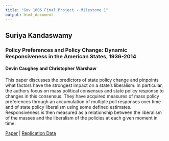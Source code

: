 ```yaml
---
title: "Gov 1006 Final Project - Milestone 1"
output: html_document
---
```


## Suriya Kandaswamy

### Policy Preferences and Policy Change: Dynamic Responsiveness in the American States, 1936-2014
#### Devin Caughey and Christopher Warshaw

This paper discusses the predictors of state policy change and pinpoints what factors have the strongest impact on a state's liberalism. In particular, the authors focus on mass political consensus and state policy response to changes in this consensus. They have acquired measures of mass policy preferences through an accumulation of multiple poll responses over time and of state policy liberalism using some defined estimates. Responsiveness is then measured as a relationship between the liberalism of the masses and the liberalism of the policies at each given moment in time.

[Paper](https://www-cambridge-org.ezp-prod1.hul.harvard.edu/core/services/aop-cambridge-core/content/view/8EC04664B89C28D46EDC266E3313BBBC/S0003055417000533a.pdf/policy_preferences_and_policy_change_dynamic_responsiveness_in_the_american_states_19362014.pdf) | [Replication Data](https://dataverse.harvard.edu/dataset.xhtml?persistentId=doi:10.7910/DVN/K3QWZW)
